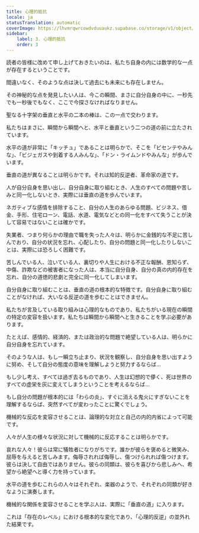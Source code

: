 ```yaml
---
title: 心理的抵抗
locale: ja
statusTranslation: automatic
coverImage: https://lhvmrqwrcowdvduuaukz.supabase.co/storage/v1/object/public/strapi-uploads/small_cover-tratado-de-psicologia-revolucionaria.webp-5e15e1cec4e0ebebcde5d7fc7565d8fd.webp
sidebar:
    label: 3. 心理的抵抗
    order: 3
---
```

読者の皆様に改めて申し上げておきたいのは、私たち自身の内には数学的な一点が存在するということです。

間違いなく、そのような点は決して過去にも未来にも存在しません。

その神秘的な点を発見したい人は、今この瞬間、まさに自分自身の中に、一秒先でも一秒後でもなく、ここで今探さなければなりません。

聖なる十字架の垂直と水平の二本の棒は、この一点で交わります。

私たちはまさに、瞬間から瞬間へと、水平と垂直という二つの道の前に立たされています。

水平の道が非常に「キッチュ」であることは明らかで、そこを「ビセンテやみんな」、「ビジェガスや到着する人みんな」、「ドン・ライムンドやみんな」が歩んでいます。

垂直の道が異なることは明らかです。それは知的反逆者、革命家の道です。

人が自分自身を思い出し、自分自身に取り組むとき、人生のすべての問題や苦しみと同一化しないとき、実際には垂直の道を歩んでいます。

ネガティブな感情を排除すること、自分の人生のあらゆる問題、ビジネス、借金、手形、住宅ローン、電話、水道、電気などとの同一化をすべて失うことが決して容易ではないことは確かです。

失業者、つまり何らかの理由で職を失った人々は、明らかに金銭的な不足に苦しんでおり、自分の状況を忘れ、心配したり、自分の問題と同一化したりしないことは、実際には恐ろしく困難です。

苦しんでいる人、泣いている人、裏切りや人生における不正な報酬、恩知らず、中傷、詐欺などの被害者になった人は、本当に自分自身、自分の真の内的存在を忘れ、自分の道徳的悲劇と完全に同一化してしまいます。

自分自身に取り組むことは、垂直の道の根本的な特徴です。自分自身に取り組むことがなければ、大いなる反逆の道を歩むことはできません。

私たちが言及している取り組みは心理的なものであり、私たちがいる現在の瞬間の特定の変容を扱います。私たちは瞬間から瞬間へと生きることを学ぶ必要があります。

たとえば、感情的、経済的、または政治的な問題で絶望している人は、明らかに自分自身を忘れています。

そのような人は、もし一瞬立ち止まり、状況を観察し、自分自身を思い出すように努め、そして自分の態度の意味を理解しようと努力するならば…

もし少し考え、すべては過ぎ去るものであり、人生は幻想的で儚く、死は世界のすべての虚栄を灰に変えてしまうということを考えるならば…

もし自分の問題が根本的には「わらの炎」、すぐに消える鬼火にすぎないことを理解するならば、突然すべてが変わったことに驚くでしょう。

機械的な反応を変容させることは、論理的な対立と自己の内的内省によって可能です。

人々が人生の様々な状況に対して機械的に反応することは明らかです。

哀れな人々！彼らは常に犠牲者になりがちです。誰かが彼らを褒めると微笑み、屈辱を与えると苦しみます。侮辱されれば侮辱し、傷つけられれば傷つけます。彼らは決して自由ではありません。彼らの同類は、彼らを喜びから悲しみへ、希望から絶望へと導く力を持っています。

水平の道を歩むこれらの人々はそれぞれ、楽器のようで、それぞれの同類が好きなように演奏します。

機械的な関係を変容させることを学ぶ人は、実際に「垂直の道」に入ります。

これは「存在のレベル」における根本的な変化であり、「心理的反逆」の並外れた結果です。


